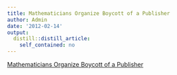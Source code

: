 ```yaml
---
title: Mathematicians Organize Boycott of a Publisher
author: Admin
date: '2012-02-14'
output:
  distill::distill_article:
    self_contained: no
---
```


[Mathematicians Organize Boycott of a Publisher](http://www.nytimes.com/2012/02/14/science/researchers-boycott-elsevier-journal-publisher.html)

